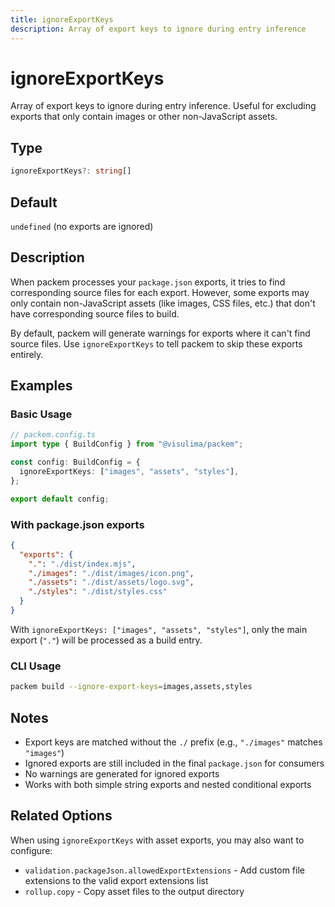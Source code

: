 ```yaml
---
title: ignoreExportKeys
description: Array of export keys to ignore during entry inference
---
```


# ignoreExportKeys

Array of export keys to ignore during entry inference. Useful for excluding exports that only contain images or other non-JavaScript assets.

## Type

```typescript
ignoreExportKeys?: string[]
```

## Default

`undefined` (no exports are ignored)

## Description

When packem processes your `package.json` exports, it tries to find corresponding source files for each export. However, some exports may only contain non-JavaScript assets (like images, CSS files, etc.) that don't have corresponding source files to build.

By default, packem will generate warnings for exports where it can't find source files. Use `ignoreExportKeys` to tell packem to skip these exports entirely.

## Examples

### Basic Usage

```typescript
// packem.config.ts
import type { BuildConfig } from "@visulima/packem";

const config: BuildConfig = {
  ignoreExportKeys: ["images", "assets", "styles"],
};

export default config;
```

### With package.json exports

```json
{
  "exports": {
    ".": "./dist/index.mjs",
    "./images": "./dist/images/icon.png",
    "./assets": "./dist/assets/logo.svg",
    "./styles": "./dist/styles.css"
  }
}
```

With `ignoreExportKeys: ["images", "assets", "styles"]`, only the main export (`"."`) will be processed as a build entry.

### CLI Usage

```bash
packem build --ignore-export-keys=images,assets,styles
```

## Notes

- Export keys are matched without the `./` prefix (e.g., `"./images"` matches `"images"`)
- Ignored exports are still included in the final `package.json` for consumers
- No warnings are generated for ignored exports
- Works with both simple string exports and nested conditional exports

## Related Options

When using `ignoreExportKeys` with asset exports, you may also want to configure:

- `validation.packageJson.allowedExportExtensions` - Add custom file extensions to the valid export extensions list
- `rollup.copy` - Copy asset files to the output directory 